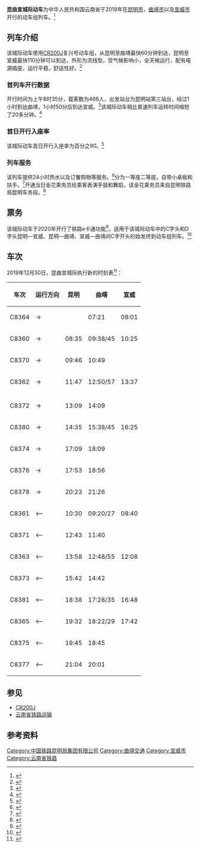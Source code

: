 '''昆曲宣城际动车'''为中华人民共和国云南省于2019年在[[昆明市|昆明市]]，[[曲靖市|曲靖市]]以及[[宣威市|宣威市]]开行的动车组列车。<ref>{{cite web|archive-url=http://www.freezepage.com/1608253863NNSXGQKZFR|archive-date=2020-12-18|url=http://jtyst.yn.gov.cn/Print.aspx?id=245932|publisher=云南省交通运输厅|title=昆曲宣城际动车复兴号首发|dead-url=no}}</ref>

==列车介绍==
该城际动车使用[[CR200J|CR200J]]复兴号动车组，从昆明至曲靖最快60分钟到达，昆明至宣威最快110分钟可以到达，外形为流线型，受气候影响小，全天候运行，配有电源插座，运行平稳，舒适性好。<ref>{{cite web|archive-url=http://www.freezepage.com/1608254156SDZHSTNQLX|archive-date=2020-12-18|url=http://society.yunnan.cn/system/2019/10/18/030401891.shtml|title=最快110分钟可达宣威！昆曲宣城际动车今日首发|publisher=云南网|dead-url=no}}</ref>

===首列车开行数据===
开行时间为上午8时35分，载客数为466人，出发站台为昆明站第三站台，经过1小时到达曲靖，1小时50分后到达宣威。<ref> {{cite web|url=http://www.mot.gov.cn/difangxinwen/xxlb_fabu/fbpd_yunnan/201910/t20191028_3289537.html|archive-url=http://www.freezepage.com/1608256413OEJIXSZZWC|archive-date=2020-12-18|title=昆曲宣城际动车首发|publisher=交通运输部|dead-url=no}}</ref>该城际动车相比普速列车运转时间缩短了20多分钟。<ref>{{cite web|archive-url=https://web.archive.org/web/20201218012846/http://ccwb.yunnan.cn/html/2019-10/19/content_1305920.htm?div=-1|archive-date=2020-12-18|publisher=春城晚报|title=昆明曲靖宣威城际动车首发|url=http://ccwb.yunnan.cn/html/2019-10/19/content_1305920.htm?div=-1|dead-url=no }}</ref>

===首日开行入座率===
该城际动车首日开行入座率为百分之90。<ref>{{cite web|archive-url=http://www.freezepage.com/1608254446NPKKBKGFDM|archive-date=2020-12-18|url=https://news.xwzc.net/xwyw/16063.html|title=昆曲宣复兴号动车 首日开行入座率达90%|publisher=宣威之窗|dead-url=no}}</ref>

===列车服务===
该列车提供24小时热水以及订餐购物等服务。<ref>{{cite web|archive-url=http://www.freezepage.com/1608255371FIFFCVARJI|archive-date=2020-12-18|url=https://www.ccwb.cn/web/info/2019101811311676XKKC.html|title=昆曲宣城际动车今日首发！昆明到曲靖1小时，到宣威1小时50分！|publisher=开屏新闻网}}</ref>分为一等座二等座，自带小桌板和扶手。<ref>{{cite web|archive-url=http://www.freezepage.com/1608255787HCDDPMSCKM|archive-date=2020-12-18|url=http://web.kunmingbc.com/kmgbdst_html/lm/zx/99257.shtml|title=昆曲宣城际动车首发|publisher=无线昆明|dead-url=no}}</ref>开通当日金花乘务员给乘客表演手鼓和舞蹈，该金花乘务员来自昆明铁路局昆明车务段。<ref>{{cite web|archive-url=http://www.freezepage.com/1608256281WUBXJZBOQV|archive-date=2020-12-18|url=https://www.xkkx.com/guona/985923.html|title=最快110分钟可达宣威！昆曲宣城际动车今日首发|publisher=三金资讯网}}</ref>

==票务==
该城际动车于2020年开行了铁路e卡通功能<ref>{{cite web|url=https://www.thepaper.cn/newsDetail_forward_10420645|title=无需提前购票，随到随走！这两个方向的动车开通“铁路e卡通”扫码乘车业务|publisher=昆明铁路|archive-url=http://www.freezepage.com/1608256629OFBFELHLUP|archive-date=2020-12-18|dead-url=no}}</ref>，适用于该城际动车中的C字头和D字头昆明—宣威、昆明—曲靖、宣威—曲靖间C字开头的始发终到动车组列车。<ref>{{cite web|archive-url=http://www.freezepage.com/1608256739HZFPZICMRG|archive-date=2020-12-18|dead-url=no|url=https://www.thepaper.cn/newsDetail_forward_10432665|publisher=云南经济日报|title=随到随走，昆明至玉溪、曲靖、宣威间动车开通“铁路e卡通”}}</ref>

==车次==
2019年12月30日，昆曲宣城际执行新的时刻表<ref>{{cite web|url=https://m.kunming.cn/news/c/2019-12-13/12782859.shtml#/|archive-url=http://www.freezepage.com/1608272615TBYGMACHLP|archive-date=2020-12-18|title=昆曲宣城际动车、昆玉河线列车将执行新时刻表 |publisher=昆明信息港|dead-url=no}}</ref>：
{| style="margin: 1em auto 1em auto;" class="wikitable" 
|-
!车次
!运行方向
!昆明!!曲靖!!宣威
|-
|C8364
|→
|  
|07:21
|08:01
|-
|C8360
|→
|08:35  
|09:38/45
|10:25
|-
|C8370
|→
|09:46  
|10:49
|
|-
|C8362
|→
|11:47  
|12:50/57
|13:37
|-
|-
|C8372
|→
|13:09  
|14:09
|
|-
|C8380
|→
|14:35  
|15:38/45
|16:25
|-
|C8374
|→
|17:09  
|18:09
|
|-
|C8376
|→
|17:53  
|18:56
|
|-
|C8378
|→
|20:23
|21:26
|
|-
|C8361
|⟵
|10:30
|09:20/27
|08:40
|-
|C8371
|⟵
|12:43
|11:40
|
|-
|C8363
|⟵
|13:58
|12:48/55
|12:08
|-
|C8373
|⟵
|15:42
|14:42
|
|-
|C8381
|⟵
|18:38
|17:28/35
|16:48
|-
|C8365
|⟵
|19:32
|18:22/29
|17:42
|-
|C8375
|⟵
|19:45
|18:45
|
|-
|C8377
|⟵
|21:04
|20:01
|
|}

==参见==
*[[CR200J|CR200J]]
*[[云南省铁路运输|云南省铁路运输]]

==参考资料==
{{reflist}}

[[Category:中国铁路昆明局集团有限公司|Category:中国铁路昆明局集团有限公司]]
[[Category:曲靖交通|Category:曲靖交通]]
[[Category:宣威市|Category:宣威市]]
[[Category:云南省铁路|Category:云南省铁路]]